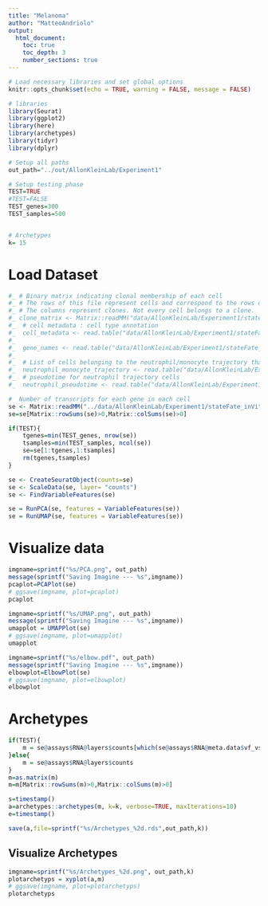 ```yaml
---
title: "Melanoma"
author: "MatteoAndriolo"
output: 
  html_document: 
    toc: true
    toc_depth: 3
    number_sections: true
---
```


```r
# Load necessary libraries and set global options
knitr::opts_chunk$set(echo = TRUE, warning = FALSE, message = FALSE)

# libraries
library(Seurat)
library(ggplot2)
library(here)
library(archetypes)
library(tidyr)
library(dplyr)

# Setup all paths
out_path="../out/AllonKleinLab/Experiment1"

# Setup testing phase
TEST=TRUE
#TEST=FALSE
TEST_genes=300
TEST_samples=500


# Archetypes
k= 15
```

# Load Dataset
```r
#_ # Binary matrix indicating clonal membership of each cell
#_ # The rows of this file represent cells and correspond to the rows of _counts_matrix_in_vitro_ (above).
#_ # The columns represent clones. Not every cell belongs to a clone. 
#_ clone_matrix <- Matrix::readMM("data/AllonKleinLab/Experiment1/stateFate_inVitro_clone_matrix.mtx")
#_  # cell metadata : cell type annotation
#_  cell_metadata <- read.table("data/AllonKleinLab/Experiment1/stateFate_inVitro_metadata.txt",header=TRUE,sep = "\t" )
#_  
#_  gene_names <- read.table("data/AllonKleinLab/Experiment1/stateFate_inVitro_gene_names.txt")
#_  
#_  # List of cells belonging to the neutrophil/monocyte trajectory that were used in becnmark analysis
#_  neutrophil_monocyte_trajectory <- read.table("data/AllonKleinLab/Experiment1/stateFate_inVitro_neutrophil_monocyte_trajectory.txt",header=TRUE,sep="\t")
#_  # pseudotime for neutrophil trajectory cells
#_  neutrophil_pseudotime <- read.table("data/AllonKleinLab/Experiment1/stateFate_inVitro_neutrophil_pseudotime.txt",header=TRUE, sep="\t")

#  Number of transcripts for each gene in each cell
se <- Matrix::readMM("../data/AllonKleinLab/Experiment1/stateFate_inVitro_normed_counts.mtx" )
se=se[Matrix::rowSums(se)>0,Matrix::colSums(se)>0]

if(TEST){
    tgenes=min(TEST_genes, nrow(se))
    tsamples=min(TEST_samples, ncol(se))
    se=se[1:tgenes,1:tsamples]
    rm(tgenes,tsamples)
}

se <- CreateSeuratObject(counts=se)
se <- ScaleData(se, layer= "counts") 
se <- FindVariableFeatures(se)

se = RunPCA(se, features = VariableFeatures(se))
se = RunUMAP(se, features = VariableFeatures(se))
```

# Visualize data
```r
imgname=sprintf("%s/PCA.png", out_path)
message(sprintf("Saving Imagine --- %s",imgname))
pcaplot=PCAPlot(se)
# ggsave(imgname, plot=pcaplot)
pcaplot
```

```r
imgname=sprintf("%s/UMAP.png", out_path)
message(sprintf("Saving Imagine --- %s",imgname))
umapplot = UMAPPlot(se)
# ggsave(imgname, plot=umapplot)
umapplot
```

```r
imgname=sprintf("%s/elbow.pdf", out_path)
message(sprintf("Saving Imagine --- %s",imgname))
elbowplot=ElbowPlot(se)
# ggsave(imgname, plot=elbowplot)
elbowplot
```


# Archetypes
```r
if(TEST){
    m = se@assays$RNA@layers$counts[which(se@assays$RNA@meta.data$vf_vst_counts_rank>0),]
}else{
    m = se@assays$RNA@layers$counts
}
m=as.matrix(m)
m=m[Matrix::rowSums(m)>0,Matrix::colSums(m)>0]

s=timestamp()
a=archetypes::archetypes(m, k=k, verbose=TRUE, maxIterations=10)
e=timestamp()

save(a,file=sprintf("%s/Archetypes_%2d.rds",out_path,k))
```

## Visualize Archetypes
```r
imgname=sprintf("%s/Archetypes_%2d.png", out_path,k)
plotarchetyps = xyplot(a,m)
# ggsave(imgname, plot=plotarchetyps)
plotarchetyps
```
